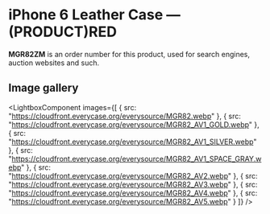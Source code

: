
# iPhone 6 Leather Case — (PRODUCT)RED

<Callout type='info' emoji='👉🏻'>**MGR82ZM** is an order number for this product, used for search engines, auction websites and such.</Callout>

## Image gallery

<LightboxComponent
    images={[
      {
        src: "https://cloudfront.everycase.org/everysource/MGR82.webp"
      },
      {
        src: "https://cloudfront.everycase.org/everysource/MGR82_AV1_GOLD.webp"
      },
      {
        src: "https://cloudfront.everycase.org/everysource/MGR82_AV1_SILVER.webp"
      },
      {
        src: "https://cloudfront.everycase.org/everysource/MGR82_AV1_SPACE_GRAY.webp"
      },
      {
        src: "https://cloudfront.everycase.org/everysource/MGR82_AV2.webp"
      },
      {
        src: "https://cloudfront.everycase.org/everysource/MGR82_AV3.webp"
      },
      {
        src: "https://cloudfront.everycase.org/everysource/MGR82_AV4.webp"
      },
      {
        src: "https://cloudfront.everycase.org/everysource/MGR82_AV5.webp"
      }
    ]}
  />

